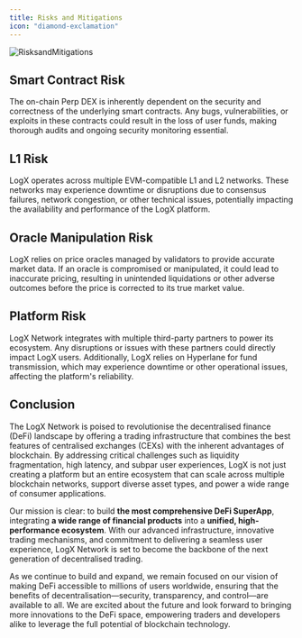 ```yaml
---
title: Risks and Mitigations
icon: "diamond-exclamation"  
---
```


![RisksandMitigations](../images/RisksandMitigations.png) 

## **Smart Contract Risk**

The on-chain Perp DEX is inherently dependent on the security and correctness of the underlying smart contracts. Any bugs, vulnerabilities, or exploits in these contracts could result in the loss of user funds, making thorough audits and ongoing security monitoring essential.

## **L1 Risk**

LogX operates across multiple EVM-compatible L1 and L2 networks. These networks may experience downtime or disruptions due to consensus failures, network congestion, or other technical issues, potentially impacting the availability and performance of the LogX platform.

## **Oracle Manipulation Risk**

LogX relies on price oracles managed by validators to provide accurate market data. If an oracle is compromised or manipulated, it could lead to inaccurate pricing, resulting in unintended liquidations or other adverse outcomes before the price is corrected to its true market value.

## **Platform Risk**

LogX Network integrates with multiple third-party partners to power its ecosystem. Any disruptions or issues with these partners could directly impact LogX users. Additionally, LogX relies on Hyperlane for fund transmission, which may experience downtime or other operational issues, affecting the platform's reliability.

## **Conclusion**

The LogX Network is poised to revolutionise the decentralised finance (DeFi) landscape by offering a trading infrastructure that combines the best features of centralised exchanges (CEXs) with the inherent advantages of blockchain. By addressing critical challenges such as liquidity fragmentation, high latency, and subpar user experiences, LogX is not just creating a platform but an entire ecosystem that can scale across multiple blockchain networks, support diverse asset types, and power a wide range of consumer applications.

Our mission is clear: to build **the most comprehensive DeFi SuperApp**, integrating **a wide range of financial products** into a **unified, high-performance ecosystem**. With our advanced infrastructure, innovative trading mechanisms, and commitment to delivering a seamless user experience, LogX Network is set to become the backbone of the next generation of decentralised trading.

As we continue to build and expand, we remain focused on our vision of making DeFi accessible to millions of users worldwide, ensuring that the benefits of decentralisation—security, transparency, and control—are available to all. We are excited about the future and look forward to bringing more innovations to the DeFi space, empowering traders and developers alike to leverage the full potential of blockchain technology.